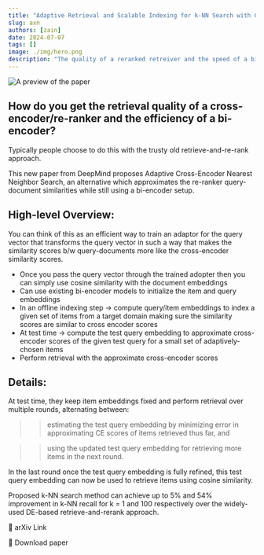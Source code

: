 ```yaml
---
title: "Adaptive Retrieval and Scalable Indexing for k-NN Search with Cross-Encoders"
slug: axn
authors: [zain]
date: 2024-07-07
tags: []
image: ./img/hero.png
description: "The quality of a reranked retreiver and the speed of a bi-encoder retreiver!"
---
```

![A preview of the paper](./img/hero.png)

<!-- truncate -->


## How do you get the retrieval quality of a cross-encoder/re-ranker and the efficiency of a bi-encoder?

Typically people choose to do this with the trusty old retrieve-and-re-rank approach. 

This new paper from DeepMind proposes Adaptive Cross-Encoder Nearest Neighbor Search, an alternative which approximates the re-ranker query-document similarities while still using a bi-encoder setup.

## High-level Overview:

You can think of this as an efficient way to train an adaptor for the query vector that transforms the query vector in such a way that makes the similarity scores b/w query-documents more like the cross-encoder similarity scores.

- Once you pass the query vector through the trained adopter then you can simply use cosine similarity with the document embeddings
- Can use existing bi-encoder models to initialize the item and query embeddings
- In an offline indexing step -> compute query/item embeddings to index a given set of items from a target domain making sure the similarity scores are similar to cross encoder scores
- At test time -> compute the test query embedding to approximate cross-encoder scores of the given test query for a small set of adaptively-chosen items
- Perform retrieval with the approximate cross-encoder scores


## Details:

At test time, they keep item embeddings fixed and perform retrieval over multiple rounds, alternating between:
	
  >> estimating the test query embedding by minimizing error in approximating CE scores of items retrieved thus far, and 
	
  >> using the updated test query embedding for retrieving more items in the next round.

In the last round once the test query embedding is fully refined, this test query embedding can now be used to retrieve items using cosine similarity.

Proposed k-NN search method can achieve up to 5% and 54% improvement in k-NN recall for k = 1 and 100 respectively over the widely-used DE-based retrieve-and-rerank approach.

<p>
  <DownloadButton link='https://arxiv.org/abs/2404.11018'>🔗 arXiv Link</DownloadButton>
</p>
<p>
  <DownloadButton link='https://arxiv.org/pdf/2404.11018'>📜 Download paper</DownloadButton>
</p>

<!-- We could create a specific template for Paper Review's -->

<WhatNext />
